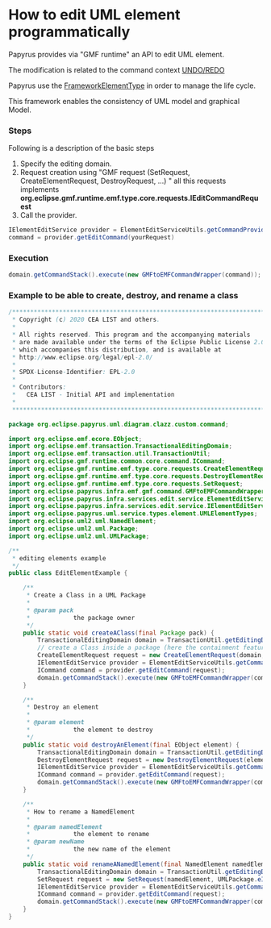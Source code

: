 =How to edit UML element programmatically=

Papyrus provides via "GMF runtime" an API to edit UML element.

The modification is related to the command context 
[https://download.eclipse.org/modeling/emf/emf/javadoc/2.7.0/org/eclipse/emf/common/command/package-summary.html UNDO/REDO]

Papyrus use  the [https://www.ibm.com/support/knowledgecenter/en/SSCLKU_7.5.5/com.ibm.xtools.modeler.doc.isv/prog-guide/creating-types.html FrameworkElementType] in order to manage the life cycle. 

This framework enables the consistency of UML model and graphical Model.

===Steps===

Following is a description of the basic steps

#Specify the editing domain.
#Request creation using "GMF request (SetRequest, CreateElementRequest, DestroyRequest, ...) " all this requests implements '''org.eclipse.gmf.runtime.emf.type.core.requests.IEditCommandRequest'''
#Call the provider.
<source lang="java">
IElementEditService provider = ElementEditServiceUtils.getCommandProvider(editedElement);
command = provider.getEditCommand(yourRequest)
</source>

===Execution===

<source lang="java">
domain.getCommandStack().execute(new GMFtoEMFCommandWrapper(command)); 
</source>

===Example to be able to create, destroy, and rename a class===

<source lang="java">
/*****************************************************************************
 * Copyright (c) 2020 CEA LIST and others.
 *
 * All rights reserved. This program and the accompanying materials
 * are made available under the terms of the Eclipse Public License 2.0
 * which accompanies this distribution, and is available at
 * http://www.eclipse.org/legal/epl-2.0/
 *
 * SPDX-License-Identifier: EPL-2.0
 *
 * Contributors:
 *   CEA LIST - Initial API and implementation
 *
 *****************************************************************************/

package org.eclipse.papyrus.uml.diagram.clazz.custom.command;

import org.eclipse.emf.ecore.EObject;
import org.eclipse.emf.transaction.TransactionalEditingDomain;
import org.eclipse.emf.transaction.util.TransactionUtil;
import org.eclipse.gmf.runtime.common.core.command.ICommand;
import org.eclipse.gmf.runtime.emf.type.core.requests.CreateElementRequest;
import org.eclipse.gmf.runtime.emf.type.core.requests.DestroyElementRequest;
import org.eclipse.gmf.runtime.emf.type.core.requests.SetRequest;
import org.eclipse.papyrus.infra.emf.gmf.command.GMFtoEMFCommandWrapper;
import org.eclipse.papyrus.infra.services.edit.service.ElementEditServiceUtils;
import org.eclipse.papyrus.infra.services.edit.service.IElementEditService;
import org.eclipse.papyrus.uml.service.types.element.UMLElementTypes;
import org.eclipse.uml2.uml.NamedElement;
import org.eclipse.uml2.uml.Package;
import org.eclipse.uml2.uml.UMLPackage;

/**
 * editing elements example
 */
public class EditElementExample {

	/**
	 * Create a Class in a UML Package
	 *
	 * @param pack
	 *            the package owner
	 */
	public static void createAClass(final Package pack) {
		TransactionalEditingDomain domain = TransactionUtil.getEditingDomain(pack);
		// create a Class inside a package (here the containment feature is automatically deduced by the framework, but you can specify it
		CreateElementRequest request = new CreateElementRequest(domain, pack, UMLElementTypes.CLASS);
		IElementEditService provider = ElementEditServiceUtils.getCommandProvider(pack);
		ICommand command = provider.getEditCommand(request);
		domain.getCommandStack().execute(new GMFtoEMFCommandWrapper(command));
	}

	/**
	 * Destroy an element
	 *
	 * @param element
	 *            the element to destroy
	 */
	public static void destroyAnElement(final EObject element) {
		TransactionalEditingDomain domain = TransactionUtil.getEditingDomain(element);
		DestroyElementRequest request = new DestroyElementRequest(element, false);
		IElementEditService provider = ElementEditServiceUtils.getCommandProvider(element);
		ICommand command = provider.getEditCommand(request);
		domain.getCommandStack().execute(new GMFtoEMFCommandWrapper(command));
	}

	/**
	 * How to rename a NamedElement
	 *
	 * @param namedElement
	 *            the element to rename
	 * @param newName
	 *            the new name of the element
	 */
	public static void renameANamedElement(final NamedElement namedElement, final String newName) {
		TransactionalEditingDomain domain = TransactionUtil.getEditingDomain(namedElement);
		SetRequest request = new SetRequest(namedElement, UMLPackage.eINSTANCE.getNamedElement_Name(), newName);
		IElementEditService provider = ElementEditServiceUtils.getCommandProvider(namedElement);
		ICommand command = provider.getEditCommand(request);
		domain.getCommandStack().execute(new GMFtoEMFCommandWrapper(command));
	}
}

</source> 


